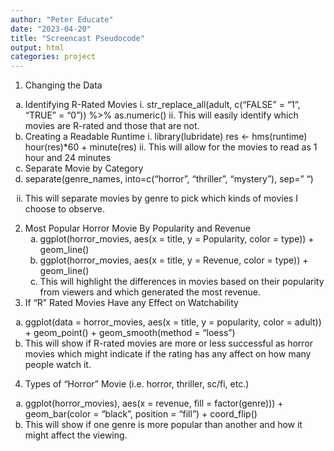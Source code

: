 ```yaml
---
author: "Peter Educate"
date: "2023-04-20"
title: "Screencast Pseudocode"
output: html
categories: project
---
```


1. Changing the Data
  a. Identifying R-Rated Movies 
    i. str_replace_all(adult, c("FALSE" = "1", "TRUE" = "0")) %>%
      as.numeric()
    ii. This will easily identify which movies are R-rated and those that are not. 
  b. Creating a Readable Runtime
    i. library(lubridate)
      res <- hms(runtime) 
      hour(res)*60 + minute(res)
    ii. This will allow for the movies to read as 1 hour and 24 minutes
  c. Separate Movie by Category
   i.  separate(genre_names, into=c("horror", "thriller", "mystery"), sep=" ")
   ii. This will separate movies by genre to pick which kinds of movies I choose to observe.

2. Most Popular Horror Movie By Popularity and Revenue
    a. ggplot(horror_movies, aes(x = title, y = Popularity, color = type)) + geom_line()
    b. ggplot(horror_movies, aes(x = title, y = Revenue, color = type)) + geom_line()
    c. This will highlight the differences in movies based on their popularity from viewers and which generated the most revenue.

3. If "R" Rated Movies Have any Effect on Watchability 
  a. ggplot(data = horror_movies, aes(x = title, y = popularity, color = adult)) +
  geom_point() +
  geom_smooth(method = "loess") 
  b. This will show if R-rated movies are more or less successful as horror movies which might indicate if the rating has any affect on how many people watch it.

4. Types of "Horror" Movie (i.e. horror, thriller, sc/fi, etc.)
  a. ggplot(horror_movies), aes(x = revenue, fill = factor(genre))) +
  geom_bar(color = "black", position = "fill") +
  coord_flip()
  b. This will show if one genre is more popular than another and how it might affect the viewing. 
    